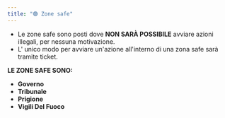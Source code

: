 ```yaml
---
title: "🟢 Zone safe"
---
```


- Le zone safe sono posti dove **NON SARÀ POSSIBILE** avviare azioni illegali, per nessuna motivazione.
- L' unico modo per avviare un'azione all'interno di una zona safe sarà tramite ticket.

**LE ZONE SAFE SONO:**

- **Governo**
- **Tribunale**
- **Prigione**
- **Vigili Del Fuoco**
